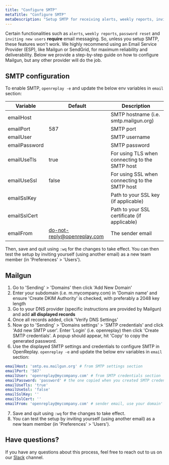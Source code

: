 ```yaml
---
title: "Configure SMTP"
metaTitle: "Configure SMTP"
metaDescription: "Setup SMTP for receiving alerts, weekly reports, inviting new users to OpenReplay and resetting passwords."
---
```


Certain functionalities such as `alerts`, `weekly reports`, `password reset` and `inviting new users` **require** email messaging. So, unless you setup SMTP, these features won't work. We highly recommend using an Email Service Provider (ESP), like Mailgun or SendGrid, for maximum reliability and deliverability. Below we provide a step-by-step guide on how to configure Mailgun, but any other provider will do the job.

## SMTP configuration

To enable SMTP, `openreplay -e` and update the below env variables in `email` section:

| Variable | Default | Description |
|----------|-------------|-------------|
| emailHost |  | SMTP hostname (i.e. smtp.mailgun.org) |
| emailPort | 587 | SMTP port |
| emailUser |  | SMTP username|
| emailPassword |  | SMTP password |
| emailUseTls | true | For using TLS when connecting to the SMTP host |
| emailUseSsl | false | For using SSL when connecting to the SMTP host |
| emailSslKey |  | Path to your SSL key (if applicable) |
| emailSslCert |  | Path to your SSL certificate (if applicable) |
| emailFrom | do-not-reply@openreplay.com | The sender email |

Then, save and quit using `:wq` for the changes to take effect. You can then test the setup by inviting yourself (using another email) as a new team member (in 'Preferences' > 'Users').

## Mailgun

1. Go to 'Sending' > 'Domains' then click 'Add New Domain'
2. Enter your subdomain (i.e. m.mycompany.com) in 'Domain name' and ensure 'Create DKIM Authority' is checked, with preferably a 2048 key length
3. Go to your DNS provider (specific instructions are provided by Mailgun) and add **all displayed records**
4. Once all records added, click 'Verify DNS Settings'
5. Now go to 'Sending' > 'Domains settings' > 'SMTP credentials' and click 'Add new SMTP user'. Enter 'Login' (i.e. openreplay) then click 'Create SMTP credentials'. A popup should appear, hit 'Copy' to copy the generated password.
6. Use the displayed SMTP settings and credentials to configure SMTP in OpenReplay.  `openreplay -e` and update the below env variables in `email` section:

```yaml
emailHost: 'smtp.eu.mailgun.org' # from SMTP settings section
emailPort: '587'
emailUser: 'openreplay@mycompany.com' # from SMTP credentials section
emailPassword: 'password' # the one copied when you created SMTP credentials
emailUseTls: 'true'
emailUseSsl: 'false'
emailSslKey: ''
emailSslCert: ''
emailFrom: 'openreplay@mycompany.com' # sender email, use your domain'
```

7. Save and quit using `:wq` for the changes to take effect.
8. You can test the setup by inviting yourself (using another email) as a new team member (in 'Preferences' > 'Users').

## Have questions?
If you have any questions about this process, feel free to reach out to us on our [Slack](https://slack.openreplay.com) channel.
